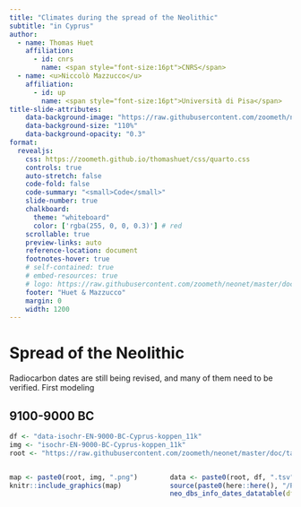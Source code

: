 ```yaml
---
title: "Climates during the spread of the Neolithic"
subtitle: "in Cyprus"
author:
  - name: Thomas Huet
    affiliation: 
      - id: cnrs
        name: <span style="font-size:16pt">CNRS</span>
  - name: <u>Niccolò Mazzucco</u>
    affiliation: 
      - id: up
        name: <span style="font-size:16pt">Università di Pisa</span>
title-slide-attributes:
    data-background-image: "https://raw.githubusercontent.com/zoometh/neonet/master/doc/talks/2024-simep/img/bck-img-2.png"
    data-background-size: "110%"
    data-background-opacity: "0.3"
format:
  revealjs: 
    css: https://zoometh.github.io/thomashuet/css/quarto.css
    controls: true
    auto-stretch: false
    code-fold: false
    code-summary: "<small>Code</small>"
    slide-number: true
    chalkboard:
      theme: "whiteboard"
      color: ['rgba(255, 0, 0, 0.3)'] # red
    scrollable: true
    preview-links: auto
    reference-location: document
    footnotes-hover: true
    # self-contained: true
    # embed-resources: true
    # logo: https://raw.githubusercontent.com/zoometh/neonet/master/doc/img/neonet.png
    footer: "Huet & Mazzucco"
    margin: 0
    width: 1200
---
```



# Spread of the Neolithic

::: notes
Radiocarbon dates are still being revised, and many of them need to be verified. First modeling
:::


## 9100-9000 BC

```r
df <- "data-isochr-EN-9000-BC-Cyprus-koppen_11k"
img <- "isochr-EN-9000-BC-Cyprus-koppen_11k"
root <- "https://raw.githubusercontent.com/zoometh/neonet/master/doc/talks/2025-paleorient/img/"
```

::: columns

::: {.column width="55%"}

```r
map <- paste0(root, img, ".png")
knitr::include_graphics(map)
```

:::

::: {.column width="45%"}

```r
data <- paste0(root, df, ".tsv")
source(paste0(here::here(), "/R/neo_dbs_info_dates_datatable.R"))
neo_dbs_info_dates_datatable(df.c14 = data, verbose = FALSE, fields = c("idf", "site", "labcode", "median", "code", "color"), font.size = 14, order.by = "median")
```
:::

:::


